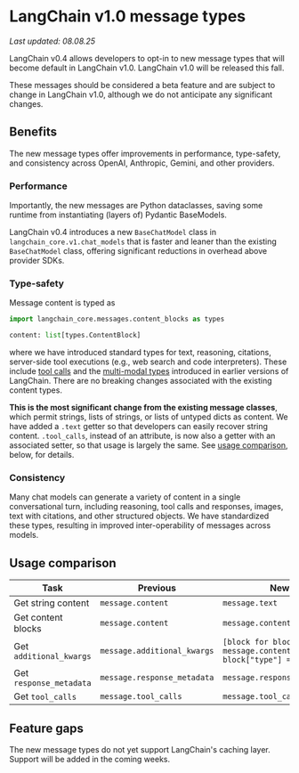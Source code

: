 # LangChain v1.0 message types

*Last updated: 08.08.25*

LangChain v0.4 allows developers to opt-in to new message types that will become default
in LangChain v1.0. LangChain v1.0 will be released this fall.

These messages should be considered a beta feature and are subject to change in
LangChain v1.0, although we do not anticipate any significant changes.

## Benefits

The new message types offer improvements in performance, type-safety, and consistency
across OpenAI, Anthropic, Gemini, and other providers.

### Performance

Importantly, the new messages are Python dataclasses, saving some runtime from
instantiating (layers of) Pydantic BaseModels.

LangChain v0.4 introduces a new `BaseChatModel` class in `langchain_core.v1.chat_models`
that is faster and leaner than the existing `BaseChatModel` class, offering significant
reductions in overhead above provider SDKs.

### Type-safety

Message content is typed as
```python
import langchain_core.messages.content_blocks as types

content: list[types.ContentBlock]
```

where we have introduced standard types for text, reasoning, citations, server-side
tool executions (e.g., web search and code interpreters). These include
[tool calls](https://python.langchain.com/docs/concepts/tool_calling/) and the
[multi-modal types](/docs/how_to/multimodal_inputs/) introduced in earlier versions
of LangChain. There are no breaking changes associated with the existing content types.

**This is the most significant change from the existing message classes**, which permit
strings, lists of strings, or lists of untyped dicts as content. We have added a
`.text` getter so that developers can easily recover string content. `.tool_calls`,
instead of an attribute, is now also a getter with an associated setter, so that
usage is largely the same. See [usage comparison](#usage-comparison), below, for details.

### Consistency

Many chat models can generate a variety of content in a single conversational turn,
including reasoning, tool calls and responses, images, text with citations, and other
structured objects. We have standardized these types, resulting in improved
inter-operability of messages across models.

## Usage comparison

| Task                    | Previous | New                                            |
|-------------------------|----------|------------------------------------------------|
| Get string content      | `message.content`            | `message.text`             |
| Get content blocks      | `message.content`            | `message.content`          |
| Get `additional_kwargs` | `message.additional_kwargs`  | `[block for block in message.content if block["type"] == "..."]` |
| Get `response_metadata` | `message.response_metadata`  | `message.response_metadata`|
| Get `tool_calls`        | `message.tool_calls`         | `message.tool_calls`       |


## Feature gaps

The new message types do not yet support LangChain's caching layer. Support will be
added in the coming weeks.
